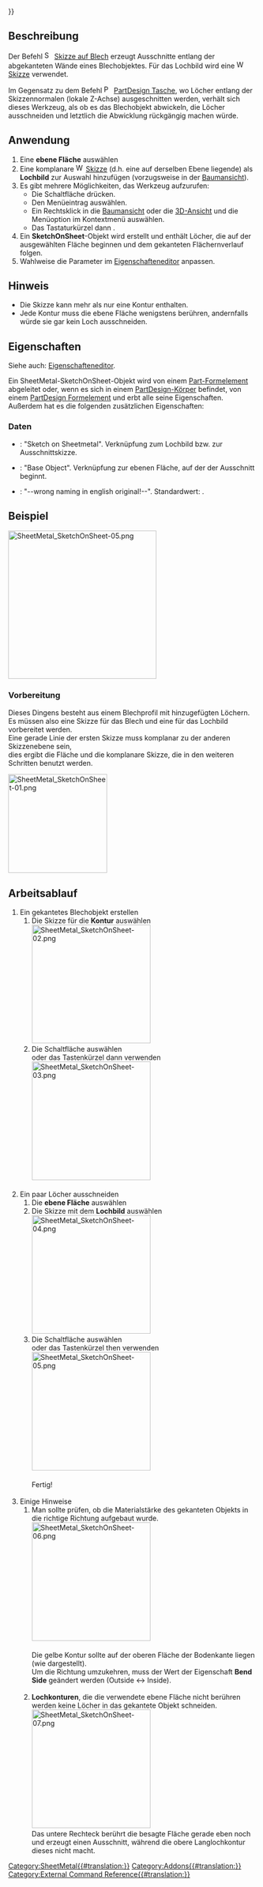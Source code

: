{{UnfinishedDocu{{#translation:}}}}
<languages/>

{{Docnav/de
|[[SheetMetal_AddBend/de|Rundung einfügen]]
|[[SheetMetal_AddCutout/de|Ausschneiden]]
|[[SheetMetal_Workbench/de|SheetMetal]]
|IconL=SheetMetal_AddBend.svg
|IconR=SheetMetal_AddCutout.svg
|IconC=Sheetmetal_workbench_icon.svg
}}

{{GuiCommand/de
|Name=SheetMetal SketchOnSheet
|Name/de=SheetMetal SkizzeAufBlech
|MenuLocation=SheetMetal → Sketch On Sheet metal
|Workbenches=[[SheetMetal_Workbench/de|Blech (SheetMetal)]]
|Shortcut={{KEY|M}} {{KEY|S}}
}}

<span id="Description"></span>
==Beschreibung==

<div class="mw-translate-fuzzy">
Der Befehl [[Image:SheetMetal_SketchOnSheet.svg|16px]] [[SheetMetal_SketchOnSheet/de|Skizze auf Blech]] erzeugt Ausschnitte entlang der abgekanteten Wände eines Blechobjektes. Für das Lochbild wird eine [[Image:Workbench_Sketcher.svg|16px]] [[Sketcher_Workbench/de|Skizze]] verwendet.
</div>

Im Gegensatz zu dem Befehl [[Image:PartDesign_Pocket.svg|16px]] [[PartDesign_Pocket/de|PartDesign Tasche]], wo Löcher entlang der Skizzennormalen (lokale Z-Achse) ausgeschnitten werden, verhält sich dieses Werkzeug, als ob es das  Blechobjekt abwickeln, die Löcher ausschneiden und letztlich die Abwicklung rückgängig machen würde.

<span id="Usage"></span>
==Anwendung==

# Eine '''ebene Fläche''' auswählen
# Eine komplanare [[Image:Workbench_Sketcher.svg|16px]] [[Sketcher_Workbench/de|Skizze]] (d.h. eine auf derselben Ebene liegende) als '''Lochbild''' zur Auswahl hinzufügen (vorzugsweise in der  [[Tree_view/de|Baumansicht]]).
# Es gibt mehrere Möglichkeiten, das Werkzeug aufzurufen:
#* Die Schaltfläche {{Button|[[Image:SheetMetal_SketchOnSheet.svg|16px]] [[SheetMetal_SketchOnSheet/de|Skizze auf Blech]]}} drücken.
#* Den Menüeintrag {{MenuCommand|SheetMetal → [[Image:SheetMetal_SketchOnSheet.svg|16px]] Skizze auf Blech}} auswählen.
#* Ein Rechtsklick in die [[Tree_view/de|Baumansicht]] oder die [[3D_view/de|3D-Ansicht]] und die Menüoption {{MenuCommand|SheetMetal → [[Image:SheetMetal_SketchOnSheet.svg|16px]] Skizze auf Blech}} im Kontextmenü auswählen.
#* Das Tastaturkürzel {{KEY|M}} dann {{KEY|S}}.
# Ein '''SketchOnSheet'''-Objekt wird erstellt und enthält Löcher, die auf der ausgewählten Fläche beginnen und dem gekanteten Flächernverlauf folgen.
# Wahlweise die Parameter im [[Property_editor/de|Eigenschafteneditor]] anpassen.

<span id="Notes"></span>
==Hinweis==

* Die Skizze kann mehr als nur eine Kontur enthalten.
* Jede Kontur muss die ebene Fläche wenigstens berühren, andernfalls würde sie gar kein Loch ausschneiden.

<span id="Properties"></span>
==Eigenschaften==

Siehe auch: [[Property_editor/de|Eigenschafteneditor]].

Ein SheetMetal-SketchOnSheet-Objekt wird von einem [[Part_Feature/de|Part-Formelement]] abgeleitet oder, wenn es sich in einem [[PartDesign_Body/de|PartDesign-Körper]] befindet, von einem [[PartDesign_Feature/de|PartDesign Formelement]]
und erbt alle seine Eigenschaften. Außerdem hat es die folgenden zusätzlichen Eigenschaften:

<span id="Data"></span>
===Daten===

{{Properties_Title/de|Parameters}}

* {{PropertyData/de|Sketch|Link}}: "Sketch on Sheetmetal". Verknüpfung zum Lochbild bzw. zur Ausschnittskizze.
* {{PropertyData/de|base Object|LinkSub}}: "Base Object". Verknüpfung zur ebenen Fläche, auf der der Ausschnitt beginnt.
* {{PropertyData/de|kfactor|FloatConstraint}}: "--wrong naming in english original!--". Standardwert: {{value|0,50}}.

<span id="Example"></span>
==Beispiel==

[[Image:SheetMetal_SketchOnSheet-05.png|300px]]
{{Caption|Ein einfaches Dingens}}

<div class="mw-collapsible mw-collapsed">
<div class="mw-collapsible-content">
===Vorbereitung===

Dieses Dingens besteht aus einem Blechprofil mit hinzugefügten Löchern. </br>
Es müssen also eine Skizze für das Blech und eine für das Lochbild vorbereitet werden. </br>
Eine gerade Linie der ersten Skizze muss komplanar zu der anderen Skizzenebene sein, </br>
dies ergibt die Fläche und die komplanare Skizze, die in den weiteren Schritten benutzt werden.

[[Image:SheetMetal_SketchOnSheet-01.png|200px]]
{{Caption|Nur eine Kontur und ein Lochbild}}

<span id="Workflow"></span>

== Arbeitsablauf ==

# Ein gekantetes Blechobjekt erstellen
## Die Skizze für die '''Kontur''' auswählen </br> [[Image:SheetMetal_SketchOnSheet-02.png|240px]] 
## Die Schaltfläche {{Button|[[Image:SheetMetal_AddBase.svg|16px]] [[SheetMetal_AddBase/de|Basisprofil erstellen]]}} auswählen </br> oder das Tastenkürzel {{KEY|C}} dann {{KEY|B}} verwenden </br> [[Image:SheetMetal_SketchOnSheet-03.png|240px]] </br> </br>
# Ein paar Löcher ausschneiden 
## Die '''ebene Fläche''' auswählen
## Die Skizze mit dem '''Lochbild''' auswählen </br> [[Image:SheetMetal_SketchOnSheet-04.png|240px]]
## Die Schaltfläche {{Button|[[Image:SheetMetal_SketchOnSheet.svg|16px]] [[SheetMetal_SketchOnSheet/de|Skizze auf Blech]]}} auswählen </br> oder das Tastenkürzel {{KEY|M}} then {{KEY|S}} verwenden </br> [[Image:SheetMetal_SketchOnSheet-05.png|240px]] </br> </br> Fertig! </br> </br>
# Einige Hinweise
## Man sollte prüfen, ob die Materialstärke des gekanteten Objekts in die richtige Richtung aufgebaut wurde. </br> [[Image:SheetMetal_SketchOnSheet-06.png|240px]] </br> </br> Die gelbe Kontur sollte auf der oberen Fläche der Bodenkante liegen (wie dargestellt). </br>  Um die Richtung umzukehren, muss der Wert der Eigenschaft '''Bend Side''' geändert werden (Outside <-> Inside). </br> </br>
## '''Lochkonturen''', die die verwendete ebene Fläche nicht berühren werden keine Löcher in das gekantete Objekt schneiden.  </br> [[Image:SheetMetal_SketchOnSheet-07.png|240px]] </br> Das untere Rechteck berührt die besagte Fläche gerade eben noch und erzeugt einen Ausschnitt, während die obere Langlochkontur dieses nicht macht.
</div> <!-- End of collapsible element for content section. Do not remove! -->
</div> <!-- End of collapsible element for ... section. Do not remove! -->


{{Docnav/de
|[[SheetMetal_AddBend/de|Rundung einfügen]]
|[[SheetMetal_AddCutout/de|Ausschneiden]]
|[[SheetMetal_Workbench/de|SheetMetal]]
|IconL=SheetMetal_AddBend.svg
|IconR=SheetMetal_AddCutout.svg
|IconC=Sheetmetal_workbench_icon.svg
}}

[[Category:SheetMetal{{#translation:}}]]
[[Category:Addons{{#translation:}}]]
[[Category:External Command Reference{{#translation:}}]]